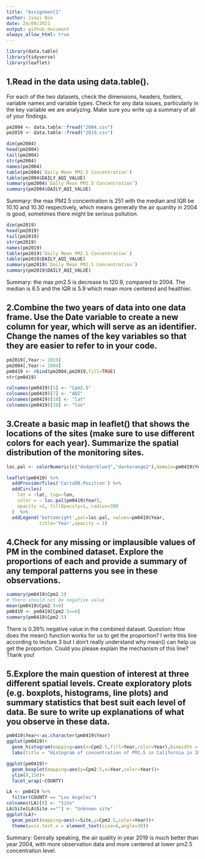 ```yaml
---
title: "Assignment1"
author: Jiayi Nie
date: 24/09/2021
output: github_document
always_allow_html: true
---
```


```r
library(data.table)
library(tidyverse)
library(leaflet)
```


## 1.Read in the data using data.table(). 
For each of the two datasets, check the dimensions, headers, footers, variable names and variable types. 
Check for any data issues, particularly in the key variable we are analyzing. 
Make sure you write up a summary of all of your findings.

```r
pm2004 <- data.table::fread("2004.csv")
pm2019 <- data.table::fread("2019.csv")
```

```r
dim(pm2004)
head(pm2004)
tail(pm2004)
str(pm2004)
names(pm2004)
table(pm2004$`Daily Mean PM2.5 Concentration`)
table(pm2004$DAILY_AQI_VALUE)
summary(pm2004$`Daily Mean PM2.5 Concentration`)
summary(pm2004$DAILY_AQI_VALUE)
```
Summary: the max PM2.5 concentration is 251 with the median and IQR be 10.10 and 10.30 respectively, which means generally the air quanlity in 2004 is good, sometimes there might be serious pollution.


```r
dim(pm2019)
head(pm2019)
tail(pm2019)
str(pm2019)
names(pm2019)
table(pm2019$`Daily Mean PM2.5 Concentration`)
table(pm2019$DAILY_AQI_VALUE)
summary(pm2019$`Daily Mean PM2.5 Concentration`)
summary(pm2019$DAILY_AQI_VALUE)
```

Summary: the max pm2.5 is decrease to 120.9, compared to 2004. The median is 6.5 and the IQR is 5.9 which mean more centered and healthier.


## 2.Combine the two years of data into one data frame. Use the Date variable to create a new column for year, which will serve as an identifier. Change the names of the key variables so that they are easier to refer to in your code.

```r
pm2019[,Year:= 2019]
pm2004[,Year:= 2004]
pm0419 <- rbind(pm2004,pm2019,fill=TRUE)
str(pm0419)

colnames(pm0419)[5] <- "Cpm2.5"
colnames(pm0419)[7] <- "AQI"
colnames(pm0419)[19] <- "lat"
colnames(pm0419)[20] <- "lon"
```

## 3.Create a basic map in leaflet() that shows the locations of the sites (make sure to use different colors for each year). Summarize the spatial distribution of the monitoring sites.

```r
loc.pal <- colorNumeric(c("dodgerblue3","darkorange2"),domain=pm0419$Year)

leaflet(pm0419) %>% 
  addProviderTiles('CartoDB.Positron') %>%
  addCircles(
    lat = ~lat, lng=~lon,
    color = ~ loc.pal(pm0419$Year),
    opacity =1, fillOpacity=1, radius=300
  )  %>%
  addLegend('bottomright',pal=loc.pal, values=pm0419$Year,
            title='Year',opacity = 1)


```

## 4.Check for any missing or implausible values of PM in the combined dataset. Explore the proportions of each and provide a summary of any temporal patterns you see in these observations.

```r
summary(pm0419$Cpm2.5)
# there should not be negative value
mean(pm0419$Cpm2.5<0)
pm0419 <- pm0419[Cpm2.5>=0]
summary(pm0419$Cpm2.5)

```

There is 0.39% negative value in the combined dataset.
Question: How does the mean() function works for us to get the proportion? I write this line according to lecture 3 but I don't really understand why mean() can help us get the proportion. Could you please explain the mechanism of this line? Thank you!

## 5.Explore the main question of interest at three different spatial levels. Create exploratory plots (e.g. boxplots, histograms, line plots) and summary statistics that best suit each level of data. Be sure to write up explanations of what you observe in these data.

```r
pm0419$Year<-as.character(pm0419$Year)
ggplot(pm0419)+
  geom_histogram(mapping=aes(x=Cpm2.5,fill=Year,color=Year),binwidth = 35, position="dodge")+
  labs(title = "Histogram of concentration of PM2.5 in California in 2004 & 2019",x="pm2.5 concentration")
```

```r
ggplot(pm0419)+
  geom_boxplot(mapping=aes(y=Cpm2.5,x=Year,color=Year))+
  ylim(0,150)+
  facet_wrap(~COUNTY)
```

```r
LA <- pm0419 %>%
  filter(COUNTY == "Los Angeles")
colnames(LA)[8] <- "Site"
LA$Site[LA$Site ==""] <- "Unknown site"
ggplot(LA)+
  geom_point(mapping=aes(x=Site,y=Cpm2.5,color=Year))+
  theme(axis.text.x = element_text(size=6,angle=30))

```

Summary: Genrally speaking, the air quality in year 2019 is much better than year 2004, with more observation data and more centered at lower pm2.5 concentration level.
